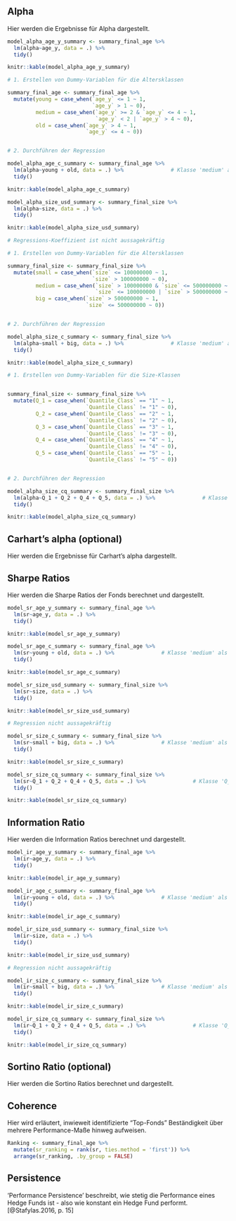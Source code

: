 
## Alpha

Hier werden die Ergebnisse für Alpha dargestellt.


<!--Alpha-Regression Alter in Jahren-->
```r

model_alpha_age_y_summary <- summary_final_age %>%
  lm(alpha~age_y, data = .) %>%
  tidy()

knitr::kable(model_alpha_age_y_summary)

```

<!--Alpha-Regression Alter in Klassen-->
```r

# 1. Erstellen von Dummy-Variablen für die Altersklassen

summary_final_age <- summary_final_age %>%
  mutate(young = case_when(`age_y` <= 1 ~ 1,
                           `age_y` > 1 ~ 0),
         medium = case_when(`age_y` >= 2 & `age_y` <= 4 ~ 1,
                            `age_y` < 2 | `age_y` > 4 ~ 0),
         old = case_when(`age_y` > 4 ~ 1,
                         `age_y` <= 4 ~ 0))


# 2. Durchführen der Regression

model_alpha_age_c_summary <- summary_final_age %>%
  lm(alpha~young + old, data = .) %>%               # Klasse 'medium' als Referenz-Kategorie
  tidy()

knitr::kable(model_alpha_age_c_summary)

```

<!--Alpha-Regression Größe in USD-->
```r

model_alpha_size_usd_summary <- summary_final_size %>%
  lm(alpha~size, data = .) %>%
  tidy()

knitr::kable(model_alpha_size_usd_summary)

# Regressions-Koeffizient ist nicht aussagekräftig

```

<!--Alpha-Regression Größe in Klassen nach Jones-->
```r

# 1. Erstellen von Dummy-Variablen für die Altersklassen

summary_final_size <- summary_final_size %>%
  mutate(small = case_when(`size` <= 100000000 ~ 1,
                           `size` > 100000000 ~ 0),
         medium = case_when(`size` > 100000000 & `size` <= 500000000 ~ 1,
                            `size` <= 100000000 | `size` > 500000000 ~ 0),
         big = case_when(`size` > 500000000 ~ 1,
                         `size` <= 500000000 ~ 0))


# 2. Durchführen der Regression

model_alpha_size_c_summary <- summary_final_size %>%
  lm(alpha~small + big, data = .) %>%               # Klasse 'medium' als Referenz-Kategorie
  tidy()

knitr::kable(model_alpha_size_c_summary)

```

<!--Alpha-Regression Größe in Klassen nach Quantilen-->
```r

# 1. Erstellen von Dummy-Variablen für die Size-Klassen


summary_final_size <- summary_final_size %>%
  mutate(Q_1 = case_when(`Quantile_Class` == "1" ~ 1,
                         `Quantile_Class` != "1" ~ 0),
         Q_2 = case_when(`Quantile_Class` == "2" ~ 1,
                         `Quantile_Class` != "2" ~ 0),
         Q_3 = case_when(`Quantile_Class` == "3" ~ 1,
                         `Quantile_Class` != "3" ~ 0),
         Q_4 = case_when(`Quantile_Class` == "4" ~ 1,
                         `Quantile_Class` != "4" ~ 0),
         Q_5 = case_when(`Quantile_Class` == "5" ~ 1,
                         `Quantile_Class` != "5" ~ 0))


# 2. Durchführen der Regression

model_alpha_size_cq_summary <- summary_final_size %>%
  lm(alpha~Q_1 + Q_2 + Q_4 + Q_5, data = .) %>%               # Klasse 'Q_3' als Referenz-Kategorie
  tidy()

knitr::kable(model_alpha_size_cq_summary)

```



## Carhart's alpha (optional)

Hier werden die Ergebnisse für Carhart's alpha dargestellt.


## Sharpe Ratios

Hier werden die Sharpe Ratios der Fonds berechnet und dargestellt.

<!--SR-Regression Alter in Jahren-->
```r

model_sr_age_y_summary <- summary_final_age %>%
  lm(sr~age_y, data = .) %>%
  tidy()

knitr::kable(model_sr_age_y_summary)

```

<!--SR-Regression Alter in Klassen-->
```r

model_sr_age_c_summary <- summary_final_age %>%
  lm(sr~young + old, data = .) %>%               # Klasse 'medium' als Referenz-Kategorie
  tidy()

knitr::kable(model_sr_age_c_summary)

```

<!--SR-Regression Größe in USD-->
```r

model_sr_size_usd_summary <- summary_final_size %>%
  lm(sr~size, data = .) %>%
  tidy()

knitr::kable(model_sr_size_usd_summary)

# Regression nicht aussagekräftig

```

<!--SR-Regression Größe in Klassen nach Jones-->
```r

model_sr_size_c_summary <- summary_final_size %>%
  lm(sr~small + big, data = .) %>%               # Klasse 'medium' als Referenz-Kategorie
  tidy()

knitr::kable(model_sr_size_c_summary)

```

<!--SR-Regression Größe in Klassen nach Quantilen-->
```r

model_sr_size_cq_summary <- summary_final_size %>%
  lm(sr~Q_1 + Q_2 + Q_4 + Q_5, data = .) %>%               # Klasse 'Q_3' als Referenz-Kategorie
  tidy()

knitr::kable(model_sr_size_cq_summary)

```




## Information Ratio

Hier werden die Information Ratios berechnet und dargestellt.


<!--IR-Regression Alter in Jahren-->
```r

model_ir_age_y_summary <- summary_final_age %>%
  lm(ir~age_y, data = .) %>%
  tidy()

knitr::kable(model_ir_age_y_summary)

```

<!--IR-Regression Alter in Klassen-->
```r

model_ir_age_c_summary <- summary_final_age %>%
  lm(ir~young + old, data = .) %>%               # Klasse 'medium' als Referenz-Kategorie
  tidy()

knitr::kable(model_ir_age_c_summary)

```

<!--IR-Regression Größe in USD-->
```r

model_ir_size_usd_summary <- summary_final_size %>%
  lm(ir~size, data = .) %>%
  tidy()

knitr::kable(model_ir_size_usd_summary)

# Regression nicht aussagekräftig

```

<!--IR-Regression Größe in Klassen nach Jones-->
```r

model_ir_size_c_summary <- summary_final_size %>%
  lm(ir~small + big, data = .) %>%               # Klasse 'medium' als Referenz-Kategorie
  tidy()

knitr::kable(model_ir_size_c_summary)

```

<!--IR-Regression Größe in Klassen nach Quantilen-->
```r

model_ir_size_cq_summary <- summary_final_size %>%
  lm(ir~Q_1 + Q_2 + Q_4 + Q_5, data = .) %>%               # Klasse 'Q_3' als Referenz-Kategorie
  tidy()

knitr::kable(model_ir_size_cq_summary)

```




## Sortino Ratio (optional)

Hier werden die Sortino Ratios berechnet und dargestellt.


## Coherence

Hier wird erläutert, inwieweit identifizierte "Top-Fonds" Beständigkeit über mehrere Performance-Maße hinweg aufweisen.

<!--Vergleichendes Ranking nach Risk adjusted Returns-->
```r

Ranking <- summary_final_age %>%
  mutate(sr_ranking = rank(sr, ties.method = 'first')) %>%
  arrange(sr_ranking, .by_group = FALSE)


```




## Persistence

'Performance Persistence' beschreibt, wie stetig die Performance eines Hedge Funds ist - also wie konstant ein Hedge Fund performt.[@Stafylas.2016, p. 15]


\newpage